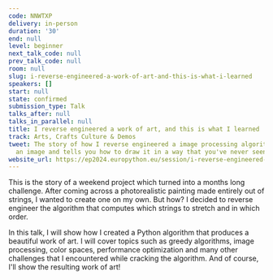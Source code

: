 ```yaml
---
code: NNWTXP
delivery: in-person
duration: '30'
end: null
level: beginner
next_talk_code: null
prev_talk_code: null
room: null
slug: i-reverse-engineered-a-work-of-art-and-this-is-what-i-learned
speakers: []
start: null
state: confirmed
submission_type: Talk
talks_after: null
talks_in_parallel: null
title: I reverse engineered a work of art, and this is what I learned
track: Arts, Crafts Culture & Demos
tweet: The story of how I reverse engineered a image processing algorithm that takes
  an image and tells you how to draw it in a way that you've never seen before.
website_url: https://ep2024.europython.eu/session/i-reverse-engineered-a-work-of-art-and-this-is-what-i-learned
---
```


This is the story of a weekend project which turned into a months long challenge. After coming across a photorealistic painting made entirely out of strings, I wanted to create one on my own. But how? I decided to reverse engineer the algorithm that computes which strings to stretch and in which order.

In this talk, I will show how I created a Python algorithm that produces a beautiful work of art. I will cover topics such as greedy algorithms, image processing, color spaces, performance optimization and many other challenges that I encountered while cracking the algorithm. And of course, I'll show the resulting work of art!
